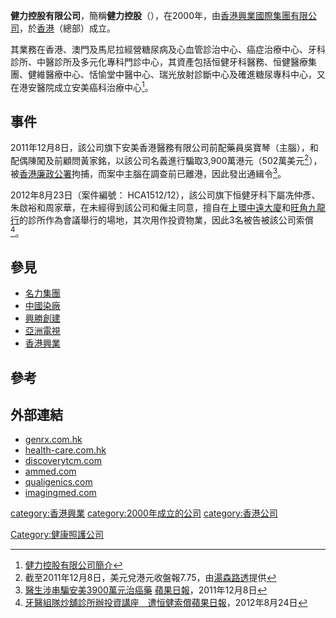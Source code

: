 '''健力控股有限公司'''，簡稱'''健力控股'''（'''{{lang-en|GenRx Holdings Limited}}'''），在2000年，由[[香港興業國際集團有限公司|香港興業國際集團有限公司]]，於[[香港|香港]]（總部）成立。

其業務在香港、澳門及馬尼拉經營糖尿病及心血管診治中心、癌症治療中心、牙科診所、中醫診所及多元化專科門診中心，其資產包括恒健牙科醫務、恒健醫療集團、健維醫療中心、恬愉堂中醫中心、瑞光放射診斷中心及確進糖尿專科中心，又在港安醫院成立安美癌科治療中心<ref>[http://www.genrx.com.hk/template?series=2&lang=tc 健力控股有限公司簡介]</ref>。

==事件==
2011年12月8日，該公司旗下安美香港醫務有限公司前配藥員吳寶琴（主腦），和配偶陳闖及前顧問黃家銘，以該公司名義進行騙取3,900萬港元（502萬美元<ref>截至2011年12月8日，美元兌港元收盤報7.75，由[[湯森路透|湯森路透]]提供</ref>），被[[香港|香港]][[廉政公署|廉政公署]]拘捕，而案中主腦在調查前已離港，因此發出通緝令<ref>[http://hk.apple.nextmedia.com/news/art/20111208/15872723 醫生涉串騙安美3900萬元治癌藥] {{Wayback|url=http://hk.apple.nextmedia.com/news/art/20111208/15872723 |date=20131213195645 }}[[蘋果日報|蘋果日報]]，2011年12月8日</ref>。

2012年8月23日（案件編號： HCA1512/12），該公司旗下恒健牙科下屬冼仲彥、朱啟裕和周家華，在未經得到該公司和僱主同意，擅自在[[上環|上環]][[中遠大廈|中遠大廈]]和[[旺角|旺角]][[九龍行|九龍行]]的診所作為會議舉行的場地，其次用作投資物業，因此3名被告被該公司索償<ref>[http://hk.apple.nextmedia.com/news/art/20120824/16631818 牙醫組隊炒舖診所辦投資講座　遭恒健索償][[蘋果日報|蘋果日報]]，2012年8月24日</ref>。

==參見==
*[[名力集團|名力集團]]
*[[中國染廠|中國染廠]]
*[[興勝創建|興勝創建]]
*[[亞洲電視|亞洲電視]]
*[[香港興業|香港興業]]

==參考==
{{reflist}}

==外部連結==
*[http://www.genrx.com.hk/ genrx.com.hk] {{Wayback|url=http://www.genrx.com.hk/ |date=20180315003750 }}
*[http://www.health-care.com.hk/ health-care.com.hk] {{Wayback|url=http://www.health-care.com.hk/ |date=20201022094453 }}
*[http://www.discoverytcm.com/ discoverytcm.com] {{Wayback|url=http://www.discoverytcm.com/ |date=20200805095328 }}
*[http://www.ammed.com/ ammed.com] {{Wayback|url=http://www.ammed.com/ |date=20201028225001 }}
*[https://web.archive.org/web/20161112021618/http://www.qualigenics.com/zh-hant/ qualigenics.com]
*[http://imagingmed.com/ imagingmed.com] {{Wayback|url=http://imagingmed.com/ |date=20200924181027 }}

{{香港興業}}
[[Category:健康照護公司|Category:健康照護公司]]
[[category:香港興業|category:香港興業]]
[[category:2000年成立的公司|category:2000年成立的公司]]
[[category:香港公司|category:香港公司]]